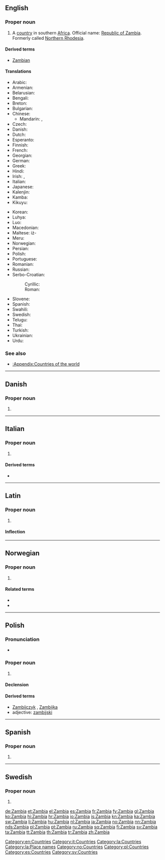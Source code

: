 {{also|Zámbia|Zâmbia}}
==English==

===Proper noun===
{{en-proper noun}}

# A [[country]] in southern [[Africa]]. Official name: [[Republic of Zambia]]. Formerly called [[Northern Rhodesia]].

====Derived terms====
* [[Zambian]]

====Translations====
{{trans-top|country in Southern Africa}}
* Arabic: {{t+|ar|زامبيا|f|tr=zámbiya}}
* Armenian: {{t-|hy|Զամբիա|tr=Zambia}}
* Belarusian: {{t-|be|Замбія|f|tr=Zámbija|xs=Belarusian}}
* Bengali: {{t-|bn|জাম্বিয়া}}
* Breton: {{t|br|Zambia}}
* Bulgarian: {{t-|bg|Замбия|f|tr=Zámbija}}
* Chinese:
** Mandarin: {{t-|cmn|贊比亞|sc=Hani}}, {{t-|cmn|赞比亚|tr=Zànbǐyà|sc=Hani}}
* Czech: {{t-|cs|Zambie|f}}
* Danish: {{t-|da|Zambia}}
* Dutch: {{t+|nl|Zambia}}
* Esperanto: {{t-|eo|Zambio|xs=Esperanto}}
* Finnish: {{t+|fi|Sambia}}
* French: {{t+|fr|Zambie|f}}
* Georgian: {{t|ka|ზამბია|sc=Geor|xs=Georgian}}
* German: {{t+|de|Sambia}}
* Greek: {{t+|el|Ζάμπια|f|tr=Zámbia}}
* Hindi: {{t|hi|ज़ाम्बिया|tr=zāmbiyā|xs=Hindi}}
* Irish: {{t|ga|Saimbia|alt=An tSaimbia|f}}, {{t|ga|Poblacht na Saimbia|f}}
* Italian: {{t-|it|Zambia|m}}
* Japanese: {{t-|ja|ザンビア|tr=Zanbia}}
* Kalenjin: {{tø|kln|Zambia}}
* Kamba: {{tø|kam|Zambia}}
* Kikuyu: {{tø|ki|Zambia}}
{{trans-mid}}
* Korean: {{t+|ko|잠비아|tr=Jambia|sc=Hang}}
* Luhya: {{tø|luy|Zambia}}
* Luo: {{tø|luo|Zambia}}
* Macedonian: {{t|mk|Замбија|f|tr=Zámbija}}
* Maltese: iż-{{t|mt|Żambja}}
* Meru: {{tø|mer|Zambia}}
* Norwegian: {{t+|no|Zambia}}
* Persian: {{t-|fa|زامبیا|xs=Persian}}
* Polish: {{t+|pl|Zambia|f}}
* Portuguese: {{t+|pt|Zâmbia|f}}
* Romanian: {{t-|ro|Zambia|f}}
* Russian: {{t+|ru|Замбия|f|tr=Zámbija}}
* Serbo-Croatian:
*: Cyrillic: {{t|sh|Замбија|f}}
*: Roman: {{t|sh|Zambija|f}}
* Slovene: {{t+|sl|Zambija|f}}
* Spanish: {{t+|es|Zambia|f}}
* Swahili: {{t+|sw|Zambia|xs=Swahili}}
* Swedish: {{t+|sv|Zambia}}
* Telugu: {{t+|te|జాంబియా}}
* Thai: {{t|th|แซมเบีย|tr=saem-bia}}
* Turkish: {{t|tr|Zambiya}}
* Ukrainian: {{t+|uk|Замбія|f|tr=Zámbija|xs=Ukrainian}}
* Urdu: {{t-|ur|زامبیا|tr=zāmbiyā|xs=Urdu}}
{{trans-bottom}}

===See also===
* [[:Appendix:Countries of the world]]

[[Category:en:Countries]]

----

==Danish==

===Proper noun===
{{head|da|proper noun}}

# {{l|en|Zambia}}

----

==Italian==
{{wikipedia|lang=it}}

===Proper noun===
{{it-proper noun|g=m}}

# {{l|en|Zambia}}

====Derived terms====
* {{l|it|zambiano}}

[[Category:it:Countries]]

----

==Latin==
{{wikipedia|lang=la}}

===Proper noun===
{{la-proper noun|Zambia|Zambiae|Zambiae|f|first}}

# {{l|en|Zambia}}

====Inflection====
{{la-decl-1st-loc|Zambi}}

[[Category:la:Countries]]
[[Category:la:Place names]]

----

==Norwegian==

===Proper noun===
{{no-proper noun}}

# {{l|en|Zambia}}

====Related terms====
* {{l|en|zambier}}
* {{l|en|zambisk}}

[[Category:no:Countries]]

----

==Polish==

===Pronunciation===
* {{IPA|/ˈz̪ambja/|lang=pl}}

===Proper noun===
{{head|pl|proper noun|g=f}}

# {{l|en|Zambia}}

====Declension====
{{pl-decl-noun-sing
|Zambia
|Zambii
|Zambii
|Zambię
|Zambią
|Zambii
|Zambio
}}

====Derived terms====
* [[Zambijczyk]] {{m}}, [[Zambijka]] {{f}}
* adjective: [[zambijski]]

[[Category:pl:Countries]]

----

==Spanish==
{{wikipedia|lang=es}}

===Proper noun===
{{es-proper noun|f}}

# {{l|en|Zambia}}

[[Category:es:Countries]]

----

==Swedish==

===Proper noun===
{{head|sv|proper noun}}

# {{l|en|Zambia}}

[[Category:sv:Countries]]

[[de:Zambia]]
[[et:Zambia]]
[[el:Zambia]]
[[es:Zambia]]
[[fr:Zambia]]
[[fy:Zambia]]
[[gl:Zambia]]
[[ko:Zambia]]
[[hi:Zambia]]
[[hr:Zambia]]
[[io:Zambia]]
[[is:Zambia]]
[[kn:Zambia]]
[[ka:Zambia]]
[[sw:Zambia]]
[[li:Zambia]]
[[hu:Zambia]]
[[nl:Zambia]]
[[ja:Zambia]]
[[no:Zambia]]
[[nn:Zambia]]
[[nds:Zambia]]
[[pl:Zambia]]
[[pt:Zambia]]
[[ru:Zambia]]
[[sq:Zambia]]
[[fi:Zambia]]
[[sv:Zambia]]
[[ta:Zambia]]
[[tt:Zambia]]
[[th:Zambia]]
[[tr:Zambia]]
[[zh:Zambia]]